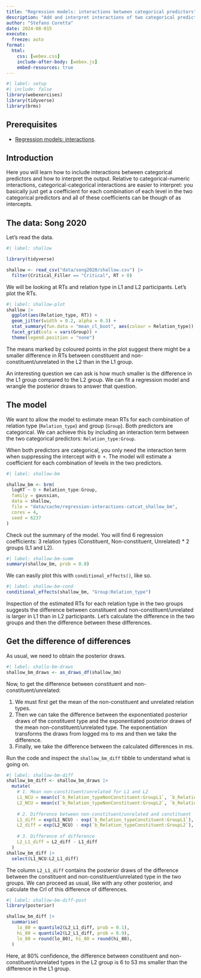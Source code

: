 ```yaml
---
title: "Regression models: interactions between categorical predictors"
description: "Add and interpret interactions of two categorical predictors"
author: "Stefano Coretta"
date: 2024-08-015
execute: 
  freeze: auto
format: 
  html:
    css: [webex.css]
    include-after-body: [webex.js]
    embed-resources: true 
---
```


```r
#| label: setup
#| include: false
library(webexercises)
library(tidyverse)
library(brms)
```

::: callout-warning
## Prerequisites

- [Regression models: interactions](regression-interactions.qmd).
:::

## Introduction

Here you will learn how to include interactions between categorical predictors and how to interpret the output. Relative to categorical-numeric interactions, categorical-categorical interactions are easier to interpret: you basically just get a coefficient for each combination of each level in the two categorical predictors and all of these coefficients can be though of as intercepts.

## The data: Song 2020

Let's read the data.

```r
#| label: shallow

library(tidyverse)

shallow <- read_csv("data/song2020/shallow.csv") |> 
  filter(Critical_Filler == "Critical", RT > 0)
```

We will be looking at RTs and relation type in L1 and L2 participants. Let's plot the RTs.

```r
#| label: shallow-plot
shallow |> 
  ggplot(aes(Relation_type, RT)) +
  geom_jitter(width = 0.2, alpha = 0.3) +
  stat_summary(fun.data = "mean_cl_boot", aes(colour = Relation_type)) +
  facet_grid(cols = vars(Group)) +
  theme(legend.position = "none")
```

The means marked by coloured points in the plot suggest there might be a smaller difference in RTs between constituent and non-constituent/unrelated in the L2 than in the L1 group.

An interesting question we can ask is how much smaller is the difference in the L1 group compared to the L2 group. We can fit a regression model and wrangle the posterior draws to answer that question.

## The model

We want to allow the model to estimate mean RTs for each combination of relation type (`Relation_type`) and group (`Group`). Both predictors are categorical. We can achieve this by including an interaction term between the two categorical predictors: `Relation_type:Group`.

When both predictors are categorical, you only need the interaction term when suppressing the intercept with `0 +`. The model will estimate a coefficient for each combination of levels in the two predictors.

```r
#| label: shallow-bm

shallow_bm <- brm(
  logRT ~ 0 + Relation_type:Group,
  family = gaussian,
  data = shallow,
  file = "data/cache/regression-interactions-catcat_shallow_bm",
  cores = 4,
  seed = 6237
)
```

Check out the summary of the model. You will find 6 regression coefficients: 3 relation types (Constituent, Non-constituent, Unrelated) * 2 groups (L1 and L2).

```r
#| label: shallow-bm-summ
summary(shallow_bm, prob = 0.8)
```

We can easily plot this with `conditional_effects()`, like so.

```r
#| label: shallow-bm-cond
conditional_effects(shallow_bm, "Group:Relation_type")
```

Inspection of the estimated RTs for each relation type in the two groups suggests the difference between constituent and non-constituent/unrelated is larger in L1 than in L2 participants. Let's calculate the difference in the two groups and then the difference between these differences.

## Get the difference of differences

As usual, we need to obtain the posterior draws.

```r
#| label: shallo-bm-draws
shallow_bm_draws <- as_draws_df(shallow_bm)
```

Now, to get the difference between constituent and non-constituent/unrelated:

1. We must first get the mean of the non-constituent and unrelated relation types.
2. Then we can take the difference between the exponentiated posterior draws of the constituent type and the exponentiated posterior draws of the mean non-constituent/unrelated type. The exponentiation transforms the draws from logged ms to ms and then we take the difference.
3. Finally, we take the difference between the calculated differences in ms.

Run the code and inspect the `shallow_bm_diff` tibble to understand what is going on.

```r
#| label: shallow-bm-diff
shallow_bm_diff <- shallow_bm_draws |> 
  mutate(
    # 1. Mean non-constituent/unrelated for L1 and L2
    L1_NCU = mean(c(`b_Relation_typeNonConstituent:GroupL1`, `b_Relation_typeUnrelated:GroupL1`)),
    L2_NCU = mean(c(`b_Relation_typeNonConstituent:GroupL2`, `b_Relation_typeUnrelated:GroupL2`)),
    
    # 2. Difference between non-constituent/unrelated and constituent
    L1_diff = exp(L1_NCU) - exp(`b_Relation_typeConstituent:GroupL1`),
    L2_diff = exp(L2_NCU) - exp(`b_Relation_typeConstituent:GroupL2`),
    
    # 3. Difference of difference
    L2_L1_diff = L2_diff - L1_diff
  )
shallow_bm_diff |> 
  select(L1_NCU:L2_L1_diff)
```

The column `L2_L1_diff` contains the posterior draws of the difference between the constituent and non-constituent/unrelated type in the two groups. We can proceed as usual, like with any other posterior, and calculate the CrI of this difference of differences.

```r
#| label: shallow-bm-diff-post
library(posterior)

shallow_bm_diff |> 
  summarise(
    lo_80 = quantile2(L2_L1_diff, prob = 0.1),
    hi_80 = quantile2(L2_L1_diff, prob = 0.9),
    lo_80 = round(lo_80), hi_80 = round(hi_80),
  )
```

Here, at 80% confidence, the difference between constituent and non-constituent/unrelated types in the L2 group is 6 to 53 ms smaller than the difference in the L1 group.
